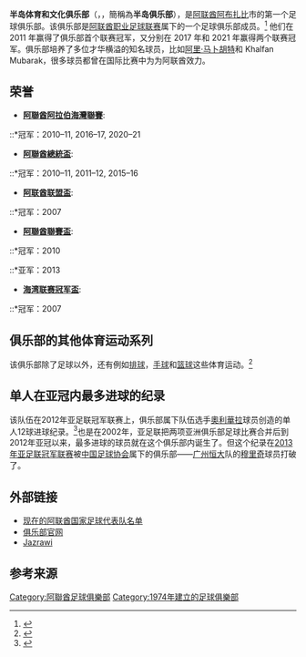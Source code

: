 {{noteTA
|T=zh-hans:阿布扎比半岛俱乐部;zh-hant:阿布扎比半島俱樂部;zh-cn:阿布扎比半岛俱乐部;zh-hk:阿布達比半島足球會;zh-mo:阿布達比半島俱樂部;zh-tw:阿布達比半島俱樂部;zh-sg:阿布扎比半岛俱乐部;
|1=zh-hans:阿布扎比半岛俱乐部;zh-hant:阿布扎比半島俱樂部;zh-cn:阿布扎比半岛俱乐部;zh-hk:阿布達比半島足球會;zh-mo:阿布達比半島俱樂部;zh-tw:阿布達比半島俱樂部;zh-sg:阿布扎比半岛俱乐部;
|2=zh-hans:阿布扎比半岛;zh-hant:阿布扎比半島;zh-cn:阿布扎比半岛;zh-hk:半島足球會;zh-mo:半島;zh-tw:阿布達比半島;zh-sg:阿布扎比半岛;
|3=zh-hans:半岛;zh-hant:半島;zh-cn:半岛;zh-hk:半島;zh-mo:半島;zh-tw:半島;zh-sg:半岛;
}}
{{Infobox football club
| clubname   = 半島
| image      = Al Jazira Club logo en (2021).svg
| pixels     = 100px
| fullname   = 半岛体育和文化俱乐部
| nickname   = 蜘蛛，<br />阿布扎比的荣耀
| founded    = 1974年3月19日
| ground     = [[穆罕默德·本·扎耶德體育場|穆罕默德·本·扎耶德體育場]]<ref>{{cite web|title=Abu Dhabi Football Clubs|url=http://www.abudhabi.ae/egovPoolPortal_WAR/appmanager/ADeGP/Citizen?_nfpb=true&_pageLabel=p1652&did=148510&lang=en|work=Culture, Leisure & Sports|publisher=Abu Dhabi Government|accessdate=2011年9月23日|archive-date=2011年5月31日|archive-url=https://web.archive.org/web/20110531191237/http://www.abudhabi.ae/egovPoolPortal_WAR/appmanager/ADeGP/Citizen?_nfpb=true&_pageLabel=p1652&did=148510&lang=en|dead-url=no}}</ref>
| capacity   = 42,000
| league     = [[阿聯酋阿拉伯海灣聯賽|阿聯酋阿拉伯海灣聯賽]]
| season     = 2020–21
| position   = 阿聯酋超，第 1 位
|pattern_la1=_aljazira2021h|pattern_b1=_aljazira2021h|pattern_ra1=_aljazira2021h|pattern_sh1=
|leftarm1=FFFFFF|body1=FFFFFF|rightarm1=FFFFFF|shorts1=FFFFFF|socks1=FFFFFF
|pattern_la2=_ingolstadt2021h|pattern_b2=_ingolstadt2021h|pattern_ra2=_ingolstadt2021h|pattern_sh2=
|leftarm2=FF0000|body2=000000|rightarm2=FF0000|shorts2=FF0000|socks2=FF0000
}}

'''半岛体育和文化俱乐部'''（{{lang-ar|نادي الجزيرة الرياضي الثقافي}}，{{lang-en|Al-Jazira Sports & Cultural Club}}，簡稱為'''半岛俱乐部'''），是[[阿联酋|阿联酋]][[阿布扎比|阿布扎比]]市的第一个足球俱乐部。该俱乐部是[[阿联酋职业足球联赛|阿联酋职业足球联赛]]属下的一个足球俱乐部成员。<ref>{{cite web|title=Al Jazira SSC|url=http://www.soccerway.com/teams/united-arab-emirates/al-jazeera-abu-dhabi/|work=Soccerway|publisher=Global Sports Media|accessdate=23 September 2011|archive-date=2015-07-25|archive-url=https://web.archive.org/web/20150725223325/http://www.soccerway.com/teams/united-arab-emirates/al-jazeera-abu-dhabi/|dead-url=no}}</ref>
他们在 2011 年赢得了俱乐部首个联赛冠军，又分别在 2017 年和 2021 年赢得两个联赛冠军。俱乐部培养了多位才华横溢的知名球员，比如[[阿里·马卜胡特|阿里·马卜胡特]]和 Khalfan Mubarak，很多球员都曾在国际比赛中为为阿联酋效力。

== 荣誉 ==
*'''[[阿聯酋阿拉伯海灣聯賽|阿聯酋阿拉伯海灣聯賽]]''': 
::*冠军：2010–11, 2016–17, 2020–21
* '''[[阿聯酋總統盃|阿聯酋總統盃]]''': 
::*冠军：2010–11, 2011–12, 2015–16
* '''[[阿联酋联盟盃|阿联酋联盟盃]]''': 
::*冠军：2007
* '''[[阿聯酋聯賽盃|阿聯酋聯賽盃]]''': 
::*冠军：2010
::*亚军：2013
* '''[[海湾联赛冠军盃|海湾联赛冠军盃]]''': 
::*冠军：2007

==俱乐部的其他体育运动系列==
该俱乐部除了足球以外，还有例如[[排球|排球]]，[[手球|手球]]和[[篮球|篮球]]这些体育运动。<ref>{{cite web|title=Sport Activities|url=http://www.jc.ae/web2/index.php?goto=activity|publisher=Aljazira Sports Club Official Site|accessdate=23 September 2011|deadurl=yes|archiveurl=https://web.archive.org/web/20120214230931/http://www.jc.ae/web2/index.php?goto=activity|archivedate=2012-02-14}}</ref>

==单人在亚冠内最多进球的纪录==
{{main|2012年亚足联冠军联赛}}
该队伍在2012年亚足联冠军联赛上，俱乐部属下队伍选手[[列卡度·奧利華拉|奧利華拉]]球员创造的单人12球进球纪录。<ref>{{cite web |url=http://www.the-afc.com/en/tournaments/clubs/afc-champions-league/935-afc-champions-league-2012/40522-ricardo-oliveira-takes-top-scorer-title |title=Ricardo Oliveira takes top scorer title |publisher=[[AFC|AFC]] |date=2012年11月10日 |deadurl=yes |archiveurl=https://web.archive.org/web/20121117014527/http://www.the-afc.com/en/tournaments/clubs/afc-champions-league/935-afc-champions-league-2012/40522-ricardo-oliveira-takes-top-scorer-title |archivedate=2012年11月17日 }}</ref>也是在2002年，亚足联把两项亚洲俱乐部足球比赛合并后到2012年亚冠以来，最多进球的球员就在这个俱乐部内诞生了。但这个纪录在[[2013年亚足联冠军联赛|2013年亚足联冠军联赛]]被[[中国足球协会|中国足球协会]]属下的俱乐部——[[广州恒大|广州恒大]]队的[[穆里奇|穆里奇]]球员打破了。

==外部链接==
*[http://www.national-football-teams.com/v2/club.php?id=2677 现在的阿联酋国家足球代表队名单] {{Wayback|url=http://www.national-football-teams.com/v2/club.php?id=2677 |date=20121025134403 }}
*[http://www.jc.ae 俱乐部官网] {{Wayback|url=http://www.jc.ae/ |date=20140413130305 }} {{ar icon}}
*[http://www.jazrawi.com/vb/ Jazrawi] {{Wayback|url=http://www.jazrawi.com/vb/ |date=20090221105142 }} {{ar icon}}

==参考来源==
{{reflist}}

[[Category:阿聯酋足球俱樂部|Category:阿聯酋足球俱樂部]]
[[Category:1974年建立的足球俱樂部|Category:1974年建立的足球俱樂部]]